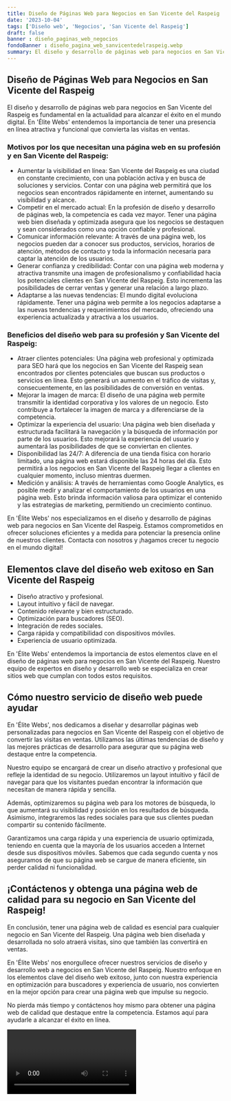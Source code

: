 ```yaml
---
title: Diseño de Páginas Web para Negocios en San Vicente del Raspeig
date: '2023-10-04'
tags: ['Diseño web', 'Negocios', 'San Vicente del Raspeig']
draft: false
banner : diseño_paginas_web_negocios
fondoBanner : diseño_pagina_web_sanvicentedelraspeig.webp
summary: El diseño y desarrollo de páginas web para negocios en San Vicente del Raspeig es fundamental en la actualidad para alcanzar el éxito en el mundo digital. En 'Élite Webs' entendemos la importancia de tener una presencia en línea atractiva y funcional que convierta las visitas en ventas.
---
```


## Diseño de Páginas Web para Negocios en San Vicente del Raspeig

El diseño y desarrollo de páginas web para negocios en San Vicente del Raspeig es fundamental en la actualidad para alcanzar el éxito en el mundo digital. En 'Élite Webs' entendemos la importancia de tener una presencia en línea atractiva y funcional que convierta las visitas en ventas.

### Motivos por los que necesitan una página web en su profesión y en San Vicente del Raspeig:
- Aumentar la visibilidad en línea: San Vicente del Raspeig es una ciudad en constante crecimiento, con una población activa y en busca de soluciones y servicios. Contar con una página web permitirá que los negocios sean encontrados rápidamente en internet, aumentando su visibilidad y alcance.
- Competir en el mercado actual: En la profesión de diseño y desarrollo de páginas web, la competencia es cada vez mayor. Tener una página web bien diseñada y optimizada asegura que los negocios se destaquen y sean considerados como una opción confiable y profesional.
- Comunicar información relevante: A través de una página web, los negocios pueden dar a conocer sus productos, servicios, horarios de atención, métodos de contacto y toda la información necesaria para captar la atención de los usuarios.
- Generar confianza y credibilidad: Contar con una página web moderna y atractiva transmite una imagen de profesionalismo y confiabilidad hacia los potenciales clientes en San Vicente del Raspeig. Esto incrementa las posibilidades de cerrar ventas y generar una relación a largo plazo.
- Adaptarse a las nuevas tendencias: El mundo digital evoluciona rápidamente. Tener una página web permite a los negocios adaptarse a las nuevas tendencias y requerimientos del mercado, ofreciendo una experiencia actualizada y atractiva a los usuarios.

### Beneficios del diseño web para su profesión y San Vicente del Raspeig:
- Atraer clientes potenciales: Una página web profesional y optimizada para SEO hará que los negocios en San Vicente del Raspeig sean encontrados por clientes potenciales que buscan sus productos o servicios en línea. Esto generará un aumento en el tráfico de visitas y, consecuentemente, en las posibilidades de conversión en ventas.
- Mejorar la imagen de marca: El diseño de una página web permite transmitir la identidad corporativa y los valores de un negocio. Esto contribuye a fortalecer la imagen de marca y a diferenciarse de la competencia.
- Optimizar la experiencia del usuario: Una página web bien diseñada y estructurada facilitará la navegación y la búsqueda de información por parte de los usuarios. Esto mejorará la experiencia del usuario y aumentará las posibilidades de que se conviertan en clientes.
- Disponibilidad las 24/7: A diferencia de una tienda física con horario limitado, una página web estará disponible las 24 horas del día. Esto permitirá a los negocios en San Vicente del Raspeig llegar a clientes en cualquier momento, incluso mientras duermen.
- Medición y análisis: A través de herramientas como Google Analytics, es posible medir y analizar el comportamiento de los usuarios en una página web. Esto brinda información valiosa para optimizar el contenido y las estrategias de marketing, permitiendo un crecimiento continuo.

En 'Élite Webs' nos especializamos en el diseño y desarrollo de páginas web para negocios en San Vicente del Raspeig. Estamos comprometidos en ofrecer soluciones eficientes y a medida para potenciar la presencia online de nuestros clientes. Contacta con nosotros y ¡hagamos crecer tu negocio en el mundo digital!

<GifSeo />

<Cta />

## Elementos clave del diseño web exitoso en San Vicente del Raspeig

- Diseño atractivo y profesional.
- Layout intuitivo y fácil de navegar.
- Contenido relevante y bien estructurado.
- Optimización para buscadores (SEO).
- Integración de redes sociales.
- Carga rápida y compatibilidad con dispositivos móviles.
- Experiencia de usuario optimizada.

En 'Élite Webs' entendemos la importancia de estos elementos clave en el diseño de páginas web para negocios en San Vicente del Raspeig. Nuestro equipo de expertos en diseño y desarrollo web se especializa en crear sitios web que cumplan con todos estos requisitos.

## Cómo nuestro servicio de diseño web puede ayudar

En 'Élite Webs', nos dedicamos a diseñar y desarrollar páginas web personalizadas para negocios en San Vicente del Raspeig con el objetivo de convertir las visitas en ventas. Utilizamos las últimas tendencias de diseño y las mejores prácticas de desarrollo para asegurar que su página web destaque entre la competencia.

Nuestro equipo se encargará de crear un diseño atractivo y profesional que refleje la identidad de su negocio. Utilizaremos un layout intuitivo y fácil de navegar para que los visitantes puedan encontrar la información que necesitan de manera rápida y sencilla.

Además, optimizaremos su página web para los motores de búsqueda, lo que aumentará su visibilidad y posición en los resultados de búsqueda. Asimismo, integraremos las redes sociales para que sus clientes puedan compartir su contenido fácilmente.

Garantizamos una carga rápida y una experiencia de usuario optimizada, teniendo en cuenta que la mayoría de los usuarios acceden a Internet desde sus dispositivos móviles. Sabemos que cada segundo cuenta y nos aseguramos de que su página web se cargue de manera eficiente, sin perder calidad ni funcionalidad.

## ¡Contáctenos y obtenga una página web de calidad para su negocio en San Vicente del Raspeig!

En conclusión, tener una página web de calidad es esencial para cualquier negocio en San Vicente del Raspeig. Una página web bien diseñada y desarrollada no solo atraerá visitas, sino que también las convertirá en ventas.

En 'Élite Webs' nos enorgullece ofrecer nuestros servicios de diseño y desarrollo web a negocios en San Vicente del Raspeig. Nuestro enfoque en los elementos clave del diseño web exitoso, junto con nuestra experiencia en optimización para buscadores y experiencia de usuario, nos convierten en la mejor opción para crear una página web que impulse su negocio.

No pierda más tiempo y contáctenos hoy mismo para obtener una página web de calidad que destaque entre la competencia. Estamos aquí para ayudarle a alcanzar el éxito en línea.

<Video />

<CtaBot job='Negocios' city='San Vicente del Raspeig'/>

<Gmaps query='San Vicente del Raspeig+españa+maps' />